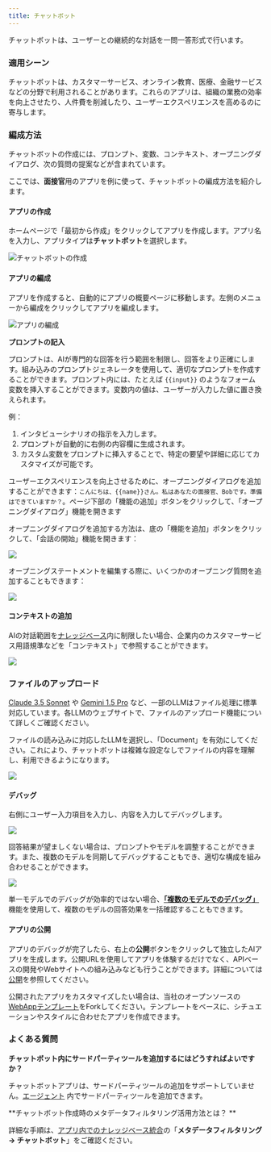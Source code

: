 ```yaml
---
title: チャットボット
---
```



チャットボットは、ユーザーとの継続的な対話を一問一答形式で行います。

### 適用シーン

チャットボットは、カスタマーサービス、オンライン教育、医療、金融サービスなどの分野で利用されることがあります。これらのアプリは、組織の業務の効率を向上させたり、人件費を削減したり、ユーザーエクスペリエンスを高めるのに寄与します。

### 編成方法

チャットボットの作成には、プロンプト、変数、コンテキスト、オープニングダイアログ、次の質問の提案などが含まれています。

ここでは、**面接官**用のアプリを例に使って、チャットボットの編成方法を紹介します。

#### アプリの作成

ホームページで「最初から作成」をクリックしてアプリを作成します。アプリ名を入力し、アプリタイプは**チャットボット**を選択します。

![チャットボットの作成](https://assets-docs.dify.ai/dify-enterprise-mintlify/jp/guides/application-orchestrate/24a6f30145d5005413fa75693996377c.png)

#### アプリの編成

アプリを作成すると、自動的にアプリの概要ページに移動します。左側のメニューから編成をクリックしてアプリを編成します。

![アプリの編成](https://assets-docs.dify.ai/dify-enterprise-mintlify/jp/guides/application-orchestrate/4332c94f126ae1ce72e1881e91d81729.png)

**プロンプトの記入**

プロンプトは、AIが専門的な回答を行う範囲を制限し、回答をより正確にします。組み込みのプロンプトジェネレータを使用して、適切なプロンプトを作成することができます。プロンプト内には、たとえば `{{input}}` のようなフォーム変数を挿入することができます。変数内の値は、ユーザーが入力した値に置き換えられます。

例：

1. インタビューシナリオの指示を入力します。
2. プロンプトが自動的に右側の内容欄に生成されます。
3. カスタム変数をプロンプトに挿入することで、特定の要望や詳細に応じてカスタマイズが可能です。

ユーザーエクスペリエンスを向上させるために、オープニングダイアログを追加することができます：`こんにちは、{{name}}さん。私はあなたの面接官、Bobです。準備はできていますか？`。ページ下部の「機能の追加」ボタンをクリックして、「オープニングダイアログ」機能を開きます

オープニングダイアログを追加する方法は、底の「機能を追加」ボタンをクリックして、「会話の開始」機能を開きます：

![](https://assets-docs.dify.ai/dify-enterprise-mintlify/jp/guides/application-orchestrate/8ee49c47ed4b197e77d88e95b5bf4b2a.png)

オープニングステートメントを編集する際に、いくつかのオープニング質問を追加することもできます：

![](https://assets-docs.dify.ai/dify-enterprise-mintlify/jp/guides/application-orchestrate/4bbcbecba6f3d826b9f7d0bf1d5e2079.png)

#### コンテキストの追加

AIの対話範囲を[ナレッジベース](/ja-jp/guides/knowledge-base/readme)内に制限したい場合、企業内のカスタマーサービス用語規準などを「コンテキスト」で参照することができます。

![](https://assets-docs.dify.ai/dify-enterprise-mintlify/jp/guides/application-orchestrate/dd33b25175c48bf0776ad32e10ad9f33.png)

### ファイルのアップロード

[Claude 3.5 Sonnet](https://docs.anthropic.com/en/docs/build-with-claude/pdf-support) や [Gemini 1.5 Pro](https://ai.google.dev/api/files) など、一部のLLMはファイル処理に標準対応しています。各LLMのウェブサイトで、ファイルのアップロード機能について詳しくご確認ください。

ファイルの読み込みに対応したLLMを選択し、「Document」を有効にしてください。これにより、チャットボットは複雑な設定なしでファイルの内容を理解し、利用できるようになります。

![](https://assets-docs.dify.ai/2024/11/823399d85e8ced5068dc9da4f693170e.png)

#### デバッグ

右側にユーザー入力項目を入力し、内容を入力してデバッグします。

![](https://assets-docs.dify.ai/dify-enterprise-mintlify/jp/guides/application-orchestrate/58a59cfd677990426d6059008510b7ce.png)

回答結果が望ましくない場合は、プロンプトやモデルを調整することができます。また、複数のモデルを同期してデバッグすることもでき、適切な構成を組み合わせることができます。

![](https://assets-docs.dify.ai/dify-enterprise-mintlify/jp/guides/application-orchestrate/96c97bea71df343ddc8dc013602e8a32.jpeg)

単一モデルでのデバッグが効率的ではない場合、[**「複数のモデルでのデバッグ」**](./multiple-llms-debugging)機能を使用して、複数のモデルの回答効果を一括確認することもできます。

#### アプリの公開

アプリのデバッグが完了したら、右上の**公開**ボタンをクリックして独立したAIアプリを生成します。公開URLを使用してアプリを体験するだけでなく、APIベースの開発やWebサイトへの組み込みなども行うことができます。詳細については[公開](../application-publishing/README)を参照してください。

公開されたアプリをカスタマイズしたい場合は、当社のオープンソースの[WebAppテンプレート](https://github.com/langgenius/webapp-conversation)をForkしてください。テンプレートをベースに、シチュエーションやスタイルに合わせたアプリを作成できます。

### よくある質問

**チャットボット内にサードパーティツールを追加するにはどうすればよいですか？**

チャットボットアプリは、サードパーティツールの追加をサポートしていません。[エージェント](/ja-jp/guides/application-orchestrate/agent) 内でサードパーティツールを追加できます。

**チャットボット作成時のメタデータフィルタリング活用方法とは？ **

詳細な手順は、[アプリ内でのナレッジベース統合](/ja-jp/guides/knowledge-base/integrate-knowledge-within-application)の「**メタデータフィルタリング → チャットボット**」をご確認ください。
